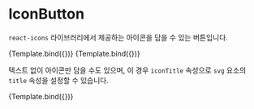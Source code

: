 
<Meta
  title="Components/Buttons/IconButton"
  component={IconButton}
/>


# IconButton

`react-icons` 라이브러리에서 제공하는 아이콘을 담을 수 있는 버튼입니다.

<Canvas>
  <Story
    name="Primary"
    args={{
      level: "primary",
      icon: FiArrowUpCircle,
      children: "Primary",
    }}
  >
    {Template.bind({})}
  </Story>
  <Story
    name="Secondary"
    args={{
      level: "secondary",
      icon: FiArrowUpCircle,
      children: "Secondary",
    }}
  >
    {Template.bind({})}
  </Story>
</Canvas>

텍스트 없이 아이콘만 담을 수도 있으며, 이 경우 `iconTitle` 속성으로 `svg` 요소의 `title` 속성을 설정할 수 있습니다.

<Canvas>
  <Story
    name="Outline"
    args={{
      level: "outline",
      icon: FiArrowUpCircle,
      children: "Outline",
    }}
  >
    {Template.bind({})}
  </Story>
</Canvas>
